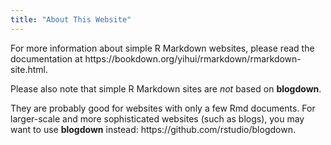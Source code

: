---
title: "About This Website"
---

For more information about simple R Markdown websites, please read the 
documentation at https://bookdown.org/yihui/rmarkdown/rmarkdown-site.html.

Please also note that simple R Markdown sites are _not_ based on **blogdown**. 

They are probably good for websites with only a few Rmd documents. 
For larger-scale and more sophisticated websites (such as blogs), 
you may want to use **blogdown** instead: https://github.com/rstudio/blogdown.
